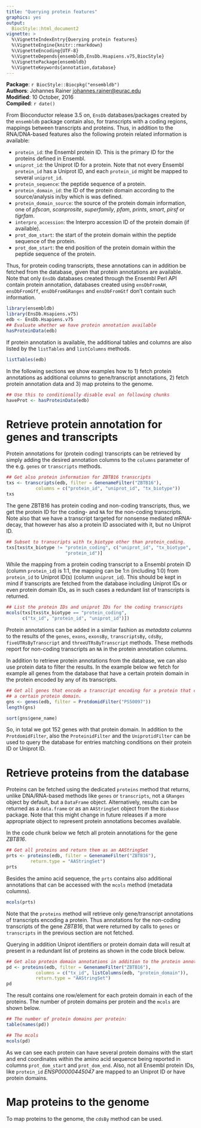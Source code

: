 ```yaml
---
title: "Querying protein features"
graphics: yes
output:
  BiocStyle::html_document2
vignette: >
  %\VignetteIndexEntry{Querying protein features}
  %\VignetteEngine{knitr::rmarkdown}
  %\VignetteEncoding{UTF-8}
  %\VignetteDepends{ensembldb,EnsDb.Hsapiens.v75,BiocStyle}
  %\VignettePackage{ensembldb}
  %\VignetteKeywords{annotation,database}
---
```


**Package**: `r BiocStyle::Biocpkg("ensembldb")`<br />
**Authors**: Johannes Rainer <johannes.rainer@eurac.edu><br />
**Modified**: 10 October, 2016<br />
**Compiled**: `r date()`

From Bioconductor release 3.5 on, `EnsDb` databases/packages created by the
`ensembldb` package contain also, for transcripts with a coding regions, mappings
between transcripts and proteins. Thus, in addition to the RNA/DNA-based
features also the following protein related information is available:

-   `protein_id`: the Ensembl protein ID. This is the primary ID for the proteins
    defined in Ensembl.
-   `uniprot_id`: the Uniprot ID for a protein. Note that not every Ensembl
    `protein_id` has a Uniprot ID, and each `protein_id` might be mapped to several
    `uniprot_id`.
-   `protein_sequence`: the peptide sequence of a protein.
-   `protein_domain_id`: the ID of the protein domain according to the
    source/analysis in/by which is was defined.
-   `protein_domain_source`: the source of the protein domain information, one of
    *pfscan*, *scanprosite*, *superfamily*, *pfam*, *prints*, *smart*, *pirsf* or *tigrfam*.
-   `interpro_accession`: the Interpro accession ID of the protein domain (if
    available).
-   `prot_dom_start`: the start of the protein domain within the peptide sequence of
    the protein.
-   `prot_dom_start`: the end position of the protein domain within the peptide
    sequence of the protein.

Thus, for protein coding transcripts, these annotations can in addition be
fetched from the database, given that protein annotations are available. Note
that only `EnsDb` databases created through the Ensembl Perl API contain protein
annotation, databases created using `ensDbFromAH`, `ensDbFromGff`, `ensDbFromGRanges`
and `ensDbFromGtf` don't contain such information.

```r
library(ensembldb)
library(EnsDb.Hsapiens.v75)
edb <- EnsDb.Hsapiens.v75
## Evaluate whether we have protein annotation available
hasProteinData(edb)
```

If protein annotation is available, the additional tables and columns are also
listed by the `listTables` and `listColumns` methods.

```r
listTables(edb)
```

In the following sections we show examples how to 1) fetch protein annotations
as additional columns to gene/transcript annotations, 2) fetch protein
annotation data and 3) map proteins to the genome.

```r
## Use this to conditionally disable eval on following chunks
haveProt <- hasProteinData(edb)
```

# Retrieve protein annotation for genes and transcripts

Protein annotations for (protein coding) transcripts can be retrieved by simply
adding the desired annotation columns to the `columns` parameter of the e.g. `genes`
or `transcripts` methods.

```r
## Get also protein information for ZBTB16 transcripts
txs <- transcripts(edb, filter = GenenameFilter("ZBTB16"),
		   columns = c("protein_id", "uniprot_id", "tx_biotype"))
txs
```

The gene ZBTB16 has protein coding and non-coding transcripts, thus, we get the
protein ID for the coding- and `NA` for the non-coding transcripts. Note also that
we have a transcript targeted for nonsense mediated mRNA-decay, that however has
also a protein ID associated with it, but no Uniprot ID.

```r
## Subset to transcripts with tx_biotype other than protein_coding.
txs[txs$tx_biotype != "protein_coding", c("uniprot_id", "tx_biotype",
					  "protein_id")]
```

While the mapping from a protein coding transcript to a Ensembl protein ID
(column `protein_id`) is 1:1, the mapping can be 1:n (including 1:0) from
`protein_id` to Uniprot ID(s) (column `uniprot_id`). This should be kept in mind if
transcripts are fetched from the database including Uniprot IDs or even protein
domain IDs, as in such cases a redundant list of transcripts is returned.

```r
## List the protein IDs and uniprot IDs for the coding transcripts
mcols(txs[txs$tx_biotype == "protein_coding",
	  c("tx_id", "protein_id", "uniprot_id")])
```

Protein annotations can be added in a similar fashion as *metadata columns* to the
results of the `genes`, `exons`, `exonsBy`, `transcriptsBy`, `cdsBy`, `fiveUTRsByTranscript`
and `threeUTRsByTranscript` methods. These methods report for non-coding
transcripts an `NA` in the protein annotation columns.

In addition to retrieve protein annotations from the database, we can also use
protein data to filter the results. In the example below we fetch for example
all genes from the database that have a certain protein domain in the protein
encoded by any of its transcripts.

```r
## Get all genes that encode a transcript encoding for a protein that contains
## a certain protein domain.
gns <- genes(edb, filter = ProtdomidFilter("PS50097"))
length(gns)

sort(gns$gene_name)
```

So, in total we got 152 genes with that protein domain. In addition to the
`ProtdomidFilter`, also the `ProteinidFilter` and the `UniprotidFilter` can be used to
query the database for entries matching conditions on their protein ID or
Uniprot ID.

# Retrieve proteins from the database

Proteins can be fetched using the dedicated `proteins` method that returns, unlike
DNA/RNA-based methods like `genes` or `transcripts`, not a `GRanges` object by
default, but a `DataFrame` object. Alternatively, results can be returned as a
`data.frame` or as an `AAStringSet` object from the `Biobase` package. Note that this
might change in future releases if a more appropriate object to represent
protein annotations becomes available.

In the code chunk below we fetch all protein annotations for the gene *ZBTB16*.

```r
## Get all proteins and return them as an AAStringSet
prts <- proteins(edb, filter = GenenameFilter("ZBTB16"),
		 return.type = "AAStringSet")
prts
```

Besides the amino acid sequence, the `prts` contains also additional annotations
that can be accessed with the `mcols` method (metadata columns).

```r
mcols(prts)
```

Note that the `proteins` method will retrieve only gene/transcript annotations of
transcripts encoding a protein. Thus annotations for the non-coding transcripts
of the gene *ZBTB16*, that were returned by calls to `genes` or `transcripts` in the
previous section are not fetched.

Querying in addition Uniprot identifiers or protein domain data will result at
present in a redundant list of proteins as shown in the code block below.

```r
## Get also protein domain annotations in addition to the protein annotations.
pd <- proteins(edb, filter = GenenameFilter("ZBTB16"),
	       columns = c("tx_id", listColumns(edb, "protein_domain")),
	       return.type = "AAStringSet")
pd
```

The result contains one row/element for each protein domain in each of the
proteins. The number of protein domains per protein and the `mcols` are shown
below.

```r
## The number of protein domains per protein:
table(names(pd))

## The mcols
mcols(pd)
```

As we can see each protein can have several protein domains with the start and
end coordinates within the amino acid sequence being reported in columns
`prot_dom_start` and `prot_dom_end`. Also, not all Ensembl protein IDs, like
`protein_id` *ENSP00000445047* are mapped to an Uniprot ID or have protein domains.

# Map proteins to the genome

To map proteins to the genome, the `cdsBy` method can be used.

